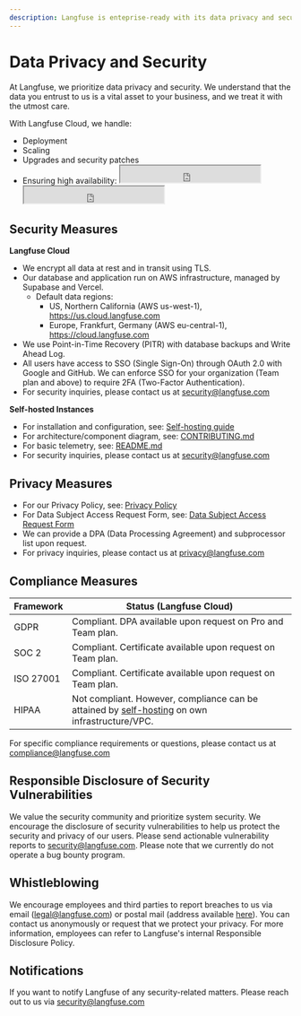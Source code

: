 ```yaml
---
description: Langfuse is enteprise-ready with its data privacy and security measures and controls.
---
```


# Data Privacy and Security

At Langfuse, we prioritize data privacy and security. We understand that the data you entrust to us is a vital asset to your business, and we treat it with the utmost care.

With Langfuse Cloud, we handle:

- Deployment
- Scaling
- Upgrades and security patches
- Ensuring high availability:
  <iframe
    src="https://status.langfuse.com/badge?theme=dark"
    width="250"
    height="30"
    className="hidden dark:inline-block -mt-1"
    style={{
      colorScheme: "light", // Fixes incompatibility with Tailwind dark mode
    }}
  ></iframe>
  <iframe
    src="https://status.langfuse.com/badge?theme=light"
    width="250"
    height="30"
    className="inline-block dark:hidden -mt-1"
    style={{
      colorScheme: "light", // Fixes incompatibility with Tailwind dark mode
    }}
  ></iframe>

## Security Measures

**Langfuse Cloud**

- We encrypt all data at rest and in transit using TLS.
- Our database and application run on AWS infrastructure, managed by Supabase and Vercel.
  - Default data regions:
    - US, Northern California (AWS us-west-1), https://us.cloud.langfuse.com
    - Europe, Frankfurt, Germany (AWS eu-central-1), https://cloud.langfuse.com
- We use Point-in-Time Recovery (PITR) with database backups and Write Ahead Log.
- All users have access to SSO (Single Sign-On) through OAuth 2.0 with Google and GitHub. We can enforce SSO for your organization (Team plan and above) to require 2FA (Two-Factor Authentication).
- For security inquiries, please contact us at security@langfuse.com

**Self-hosted Instances**

- For installation and configuration, see: [Self-hosting guide](/docs/deployment/self-host)
- For architecture/component diagram, see: [CONTRIBUTING.md](https://github.com/langfuse/langfuse/blob/main/CONTRIBUTING.md)
- For basic telemetry, see: [README.md](https://github.com/langfuse/langfuse/blob/main/README.md#telemetry)
- For security inquiries, please contact us at security@langfuse.com

## Privacy Measures

- For our Privacy Policy, see: [Privacy Policy](https://langfuse.com/privacy)
- For Data Subject Access Request Form, see: [Data Subject Access Request Form](https://app.termly.io/notify/47905712-56e1-4ad0-9bb7-8958f3263f90)
- We can provide a DPA (Data Processing Agreement) and subprocessor list upon request.
- For privacy inquiries, please contact us at privacy@langfuse.com

## Compliance Measures

| Framework | Status (Langfuse Cloud)                                                                                                     |
| --------- | --------------------------------------------------------------------------------------------------------------------------- |
| GDPR      | Compliant. DPA available upon request on Pro and Team plan.                                                                 |
| SOC 2     | Compliant. Certificate available upon request on Team plan.                                                                 |
| ISO 27001 | Compliant. Certificate available upon request on Team plan.                                                                 |
| HIPAA     | Not compliant. However, compliance can be attained by [self-hosting](/docs/deployment/self-host) on own infrastructure/VPC. |

For specific compliance requirements or questions, please contact us at compliance@langfuse.com

## Responsible Disclosure of Security Vulnerabilities

We value the security community and prioritize system security. We encourage the disclosure of security vulnerabilities to help us protect the security and privacy of our users. Please send actionable vulnerability reports to security@langfuse.com.
Please note that we currently do not operate a bug bounty program.

## Whistleblowing

We encourage employees and third parties to report breaches to us via email (legal@langfuse.com) or postal mail (address available [here](/imprint)). You can contact us anonymously or request that we protect your privacy. For more information, employees can refer to Langfuse's internal Responsible Disclosure Policy.

## Notifications

If you want to notify Langfuse of any security-related matters. Please reach out to us via security@langfuse.com
